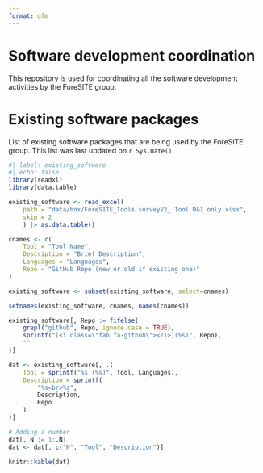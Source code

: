 ```yaml
---
format: gfm
---
```


<link rel="stylesheet" href="https://cdnjs.cloudflare.com/ajax/libs/font-awesome/5.15.3/css/all.min.css">


# Software development coordination

This repository is used for coordinating all the software development activities by the ForeSITE group.

# Existing software packages

List of existing software packages that are being used by the ForeSITE group. This list was last updated on `r Sys.Date()`.

```r
#| label: existing_software
#| echo: false
library(readxl)
library(data.table)

existing_software <- read_excel(
    path = "data/box/ForeSITE_Tools surveyV2_ Tool D&I only.xlsx",
    skip = 2
    ) |> as.data.table()

cnames <- c(
    Tool = "Tool Name",
    Description = "Brief Description",
    Languages = "Languages",
    Repo = "GitHub Repo (new or old if existing one)"
)

existing_software <- subset(existing_software, select=cnames)

setnames(existing_software, cnames, names(cnames))

existing_software[, Repo := fifelse(
    grepl("github", Repo, ignore.case = TRUE),
    sprintf("[<i class=\"fab fa-github\"></i>](%s)", Repo),
    ""
)]

dat <- existing_software[, .(
    Tool = sprintf("%s (%s)", Tool, Languages),
    Description = sprintf(
        "%s<br>%s",
        Description,
        Repo
    )
)]

# Adding a number
dat[, N := 1:.N]
dat <- dat[, c("N", "Tool", "Description")]

knitr::kable(dat)
```

